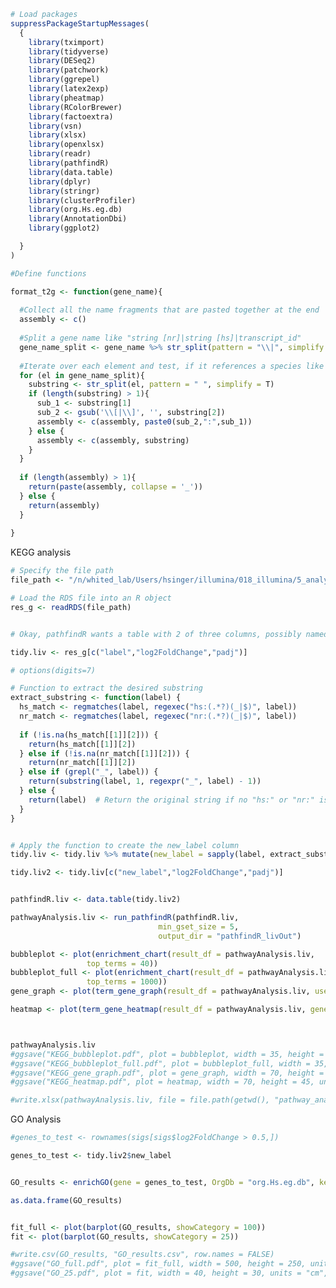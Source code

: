 ```r
# Load packages
suppressPackageStartupMessages(
  {
    library(tximport)
    library(tidyverse)
    library(DESeq2)
    library(patchwork)
    library(ggrepel)
    library(latex2exp)
    library(pheatmap)
    library(RColorBrewer)
    library(factoextra)
    library(vsn)
    library(xlsx)
    library(openxlsx)
    library(readr)
    library(pathfindR)
    library(data.table)
    library(dplyr)
    library(stringr)
    library(clusterProfiler)
    library(org.Hs.eg.db)
    library(AnnotationDbi)
    library(ggplot2)

  }
)
```

```r
#Define functions

format_t2g <- function(gene_name){
  
  #Collect all the name fragments that are pasted together at the end
  assembly <- c()
  
  #Split a gene name like "string [nr]|string [hs]|transcript_id"
  gene_name_split <- gene_name %>% str_split(pattern = "\\|", simplify = T) %>% .[. != ""]
  
  #Iterate over each element and test, if it references a species like [hs]
  for (el in gene_name_split){
    substring <- str_split(el, pattern = " ", simplify = T)
    if (length(substring) > 1){
      sub_1 <- substring[1]
      sub_2 <- gsub('\\[|\\]', '', substring[2])
      assembly <- c(assembly, paste0(sub_2,":",sub_1))      
    } else {
      assembly <- c(assembly, substring)
    }
  }
 
  if (length(assembly) > 1){
    return(paste(assembly, collapse = '_'))
  } else {
    return(assembly)
  }
  
}
```




KEGG analysis

```r

# Specify the file path
file_path <- "/n/whited_lab/Users/hsinger/illumina/018_illumina/5_analysis/FINAL_CODES/018_Illumina_res_g.rds"

# Load the RDS file into an R object
res_g <- readRDS(file_path)


# Okay, pathfindR wants a table with 2 of three columns, possibly named Gene.symbol, logFC, and adj.P.Val  

tidy.liv <- res_g[c("label","log2FoldChange","padj")]

# options(digits=7)

# Function to extract the desired substring
extract_substring <- function(label) {
  hs_match <- regmatches(label, regexec("hs:(.*?)(_|$)", label))
  nr_match <- regmatches(label, regexec("nr:(.*?)(_|$)", label))
  
  if (!is.na(hs_match[[1]][2])) {
    return(hs_match[[1]][2])
  } else if (!is.na(nr_match[[1]][2])) {
    return(nr_match[[1]][2])
  } else if (grepl("_", label)) {
    return(substring(label, 1, regexpr("_", label) - 1))
  } else {
    return(label)  # Return the original string if no "hs:" or "nr:" is found and no underscore is present
  }
}


# Apply the function to create the new_label column
tidy.liv <- tidy.liv %>% mutate(new_label = sapply(label, extract_substring))

tidy.liv2 <- tidy.liv[c("new_label","log2FoldChange","padj")]


pathfindR.liv <- data.table(tidy.liv2)

pathwayAnalysis.liv <- run_pathfindR(pathfindR.liv,
                                 min_gset_size = 5,
                                 output_dir = "pathfindR_livOut")

bubbleplot <- plot(enrichment_chart(result_df = pathwayAnalysis.liv, 
                 top_terms = 40))
bubbleplot_full <- plot(enrichment_chart(result_df = pathwayAnalysis.liv, 
                 top_terms = 1000))
gene_graph <- plot(term_gene_graph(result_df = pathwayAnalysis.liv, use_description = TRUE))

heatmap <- plot(term_gene_heatmap(result_df = pathwayAnalysis.liv, genes_df = pathfindR.liv, use_description = TRUE, sort_terms_by_p = TRUE))



pathwayAnalysis.liv
#ggsave("KEGG_bubbleplot.pdf", plot = bubbleplot, width = 35, height = 20, units = "cm", limitsize = FALSE, bg = "white")
#ggsave("KEGG_bubbleplot_full.pdf", plot = bubbleplot_full, width = 35, height = 75, units = "cm", limitsize = FALSE, bg = "white")
#ggsave("KEGG_gene_graph.pdf", plot = gene_graph, width = 70, height = 45, units = "cm", limitsize = FALSE, bg = "white")
#ggsave("KEGG_heatmap.pdf", plot = heatmap, width = 70, height = 45, units = "cm", limitsize = FALSE, bg = "white")

#write.xlsx(pathwayAnalysis.liv, file = file.path(getwd(), "pathway_analysis_results.xlsx"), sheetName = "KEGG Analysis Table", rowNames = FALSE)

```


GO Analysis

```r
#genes_to_test <- rownames(sigs[sigs$log2FoldChange > 0.5,])

genes_to_test <- tidy.liv2$new_label


GO_results <- enrichGO(gene = genes_to_test, OrgDb = "org.Hs.eg.db", keyType = "SYMBOL", ont = "BP")

as.data.frame(GO_results)


fit_full <- plot(barplot(GO_results, showCategory = 100))
fit <- plot(barplot(GO_results, showCategory = 25))

#write.csv(GO_results, "GO_results.csv", row.names = FALSE)
#ggsave("GO_full.pdf", plot = fit_full, width = 500, height = 250, units = "cm", limitsize = FALSE)
#ggsave("GO_25.pdf", plot = fit, width = 40, height = 30, units = "cm", limitsize = FALSE)


```



